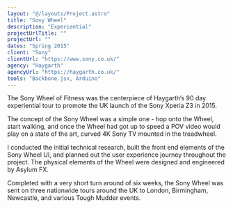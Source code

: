 ```yaml
---
layout: "@/layouts/Project.astro"
title: "Sony Wheel"
description: "Experiential"
projectUrlTitle: ""
projectUrl: ""
dates: "Spring 2015"
client: "Sony"
clientUrl: "https://www.sony.co.uk/"
agency: "Haygarth"
agencyUrl: "https://haygarth.co.uk/"
tools: "Backbone.jsx, Arduino"
---
```


The Sony Wheel of Fitness was the centerpiece of Haygarth’s 90 day experiential tour to promote the UK launch of the Sony Xperia Z3 in 2015.

The concept of the Sony Wheel was a simple one - hop onto the Wheel, start walking, and once the Wheel had got up to speed a POV video would play on a state of the art, curved 4K Sony TV mounted in the treadwheel.

I conducted the initial technical research, built the front end elements of the Sony Wheel UI, and planned out the user experience journey throughout the project. The physical elements of the Wheel were designed and engineered by Asylum FX.

Completed with a very short turn around of six weeks, the Sony Wheel was sent on three nationwide tours around the UK to London, Birmingham, Newcastle, and various Tough Mudder events.
